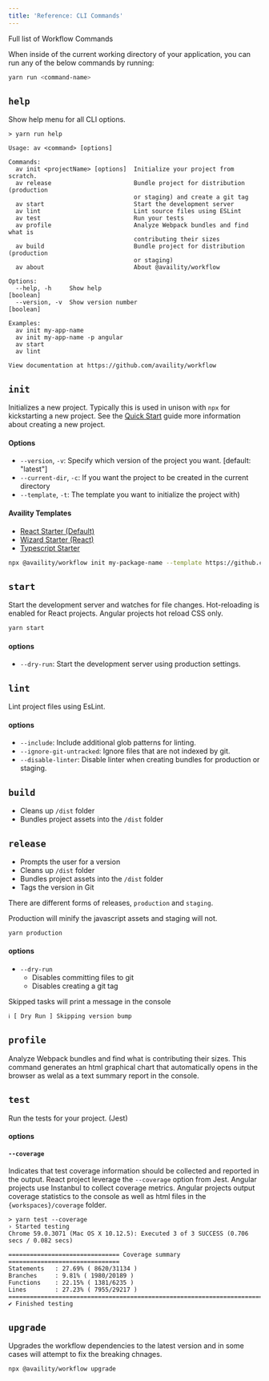 ```yaml
---
title: 'Reference: CLI Commands'
---
```


Full list of Workflow Commands

When inside of the current working directory of your application, you can run any of the below commands by running:

```bash
yarn run <command-name>
```

## `help`

Show help menu for all CLI options.

```shell hideCopy=true
> yarn run help

Usage: av <command> [options]

Commands:
  av init <projectName> [options]  Initialize your project from scratch.
  av release                       Bundle project for distribution (production
                                   or staging) and create a git tag
  av start                         Start the development server
  av lint                          Lint source files using ESLint
  av test                          Run your tests
  av profile                       Analyze Webpack bundles and find what is
                                   contributing their sizes
  av build                         Bundle project for distribution (production
                                   or staging)
  av about                         About @availity/workflow

Options:
  --help, -h     Show help                                             [boolean]
  --version, -v  Show version number                                   [boolean]

Examples:
  av init my-app-name
  av init my-app-name -p angular
  av start
  av lint

View documentation at https://github.com/availity/workflow
```

## `init`

Initializes a new project. Typically this is used in unison with `npx` for kickstarting a new project. See the [Quick Start](/quick-start/) guide more information about creating a new project.

#### Options

- `--version`, `-v`: Specify which version of the project you want. [default: "latest"]
- `--current-dir`, `-c`: If you want the project to be created in the current directory
- `--template`, `-t`: The template you want to initialize the project with)

#### Availity Templates

- [React Starter (Default)](https://github.com/Availity/availity-starter-react)
- [Wizard Starter (React)](https://github.com/Availity/availity-starter-wizard)
- [Typescript Starter](https://github.com/Availity/availity-starter-typescript)

```bash
npx @availity/workflow init my-package-name --template https://github.com/Availity/availity-starter-typescript
```

## `start`

Start the development server and watches for file changes. Hot-reloading is enabled for React projects. Angular projects hot reload CSS only.

```bash
yarn start
```

#### options

- `--dry-run`: Start the development server using production settings.

## `lint`

Lint project files using EsLint.

#### options

- `--include`: Include additional glob patterns for linting.
- `--ignore-git-untracked`: Ignore files that are not indexed by git.
- `--disable-linter`: Disable linter when creating bundles for production or staging.

## `build`

- Cleans up `/dist` folder
- Bundles project assets into the `/dist` folder

## `release`

- Prompts the user for a version
- Cleans up `/dist` folder
- Bundles project assets into the `/dist` folder
- Tags the version in Git

There are different forms of releases, `production` and `staging`.

Production will minify the javascript assets and staging will not.

```bash
yarn production
```

#### options

- `--dry-run`
  - Disables committing files to git
  - Disables creating a git tag

Skipped tasks will print a message in the console

```bash hideCopy=true
ℹ [ Dry Run ] Skipping version bump
```

## `profile`

Analyze Webpack bundles and find what is contributing their sizes. This command generates an html graphical chart that automatically opens in the browser as welal as a text summary report in the console.

## `test`

Run the tests for your project. (Jest)

#### options

#### `--coverage`

Indicates that test coverage information should be collected and reported in the output. React project leverage the `--coverage` option from Jest. Angular projects use Instanbul to collect coverage metrics. Angular projects output coverage statistics to the console as well as html files in the `{workspaces}/coverage` folder.

```shell hideCopy=true
> yarn test --coverage
› Started testing
Chrome 59.0.3071 (Mac OS X 10.12.5): Executed 3 of 3 SUCCESS (0.706 secs / 0.082 secs)

=============================== Coverage summary ===============================
Statements   : 27.69% ( 8620/31134 )
Branches     : 9.81% ( 1980/20189 )
Functions    : 22.15% ( 1381/6235 )
Lines        : 27.23% ( 7955/29217 )
================================================================================
✔ Finished testing
```

## `upgrade`

Upgrades the workflow dependencies to the latest version and in some cases will attempt to fix the breaking chnages.

```bash
npx @availity/workflow upgrade
```
